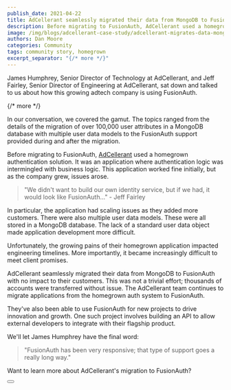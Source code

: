```yaml
---
publish_date: 2021-04-22 
title: AdCellerant seamlessly migrated their data from MongoDB to FusionAuth
description: Before migrating to FusionAuth, AdCellerant used a homegrown authentication solution with MongoDB. When they moved to FusionAuth, they transferred thousands of accounts transparently. 
image: /img/blogs/adcellerant-case-study/adcellerant-migrates-data-mongodb-to-fusionauth.png
authors: Dan Moore
categories: Community
tags: community story, homegrown
excerpt_separator: "{/* more */}"
---
```


James Humphrey, Senior Director of Technology at AdCellerant, and Jeff Fairley, Senior Director of Engineering at AdCellerant, sat down and talked to us about how this growing adtech company is using FusionAuth. 

{/* more */}

In our conversation, we covered the gamut. The topics ranged from the details of the migration of over 100,000 user attributes in a MongoDB database with multiple user data models to the FusionAuth support provided during and after the migration.

Before migrating to FusionAuth, [AdCellerant](https://www.adcellerant.com/) used a homegrown authentication solution. It was an application where authentication logic was intermingled with business logic. This application worked fine initially, but as the company grew, issues arose. 

> "We didn't want to build our own identity service, but if we had, it would look like FusionAuth..." - Jeff Fairley

In particular, the application had scaling issues as they added more customers. There were also multiple user data models. These were all stored in a MongoDB database. The lack of a standard user data object made application development more difficult. 

Unfortunately, the growing pains of their homegrown application impacted engineering timelines. More importantly, it became increasingly difficult to meet client promises.

AdCellerant seamlessly migrated their data from MongoDB to FusionAuth with no impact to their customers. This was not a trivial effort; thousands of accounts were transferred without issue. The AdCellerant team continues to migrate applications from the homegrown auth system to FusionAuth. 

They've also been able to use FusionAuth for new projects to drive innovation and growth. One such project involves building an API to allow external developers to integrate with their flagship product. 

We'll let James Humphrey have the final word:

> "FusionAuth has been very responsive; that type of support goes a really long way."

Want to learn more about AdCellerant's migration to FusionAuth? 

<Button href="/resources/adcellerant-case-study.pdf" label="READ THE CASE STUDY" />
